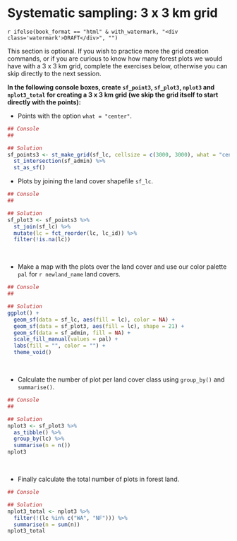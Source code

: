 
\newpage

# Systematic sampling: 3 x 3 km grid {#sys3}

`r ifelse(book_format == "html" & with_watermark, "<div class='watermark'>DRAFT</div>", "")`

This section is optional. If you wish to practice more the grid creation commands, or if you are curious to know how many forest plots we would have with a 3 x 3 km grid, complete the exercises below, otherwise you can skip directly to the next session.

**In the following console boxes, create `sf_point3`, `sf_plot3`, `nplot3` and `nplot3_total` for creating a 3 x 3 km grid (we skip the grid itself to start directly with the points):** 

- Points with the option `what = "center"`.

```r

## Console
##

```

```r

## Solution
sf_points3 <- st_make_grid(sf_lc, cellsize = c(3000, 3000), what = "centers", offset = offset) %>%
  st_intersection(sf_admin) %>%
  st_as_sf()

```


- Plots by joining the land cover shapefile `sf_lc`.

```r

## Console
##

```

```r

## Solution
sf_plot3 <- sf_points3 %>%
  st_join(sf_lc) %>%
  mutate(lc = fct_reorder(lc, lc_id)) %>%
  filter(!is.na(lc))

```

\  

- Make a map with the plots over the land cover and use our color palette `pal` for ```r newland_name``` land covers.

```r

## Console
##

```

```r

## Solution
ggplot() +
  geom_sf(data = sf_lc, aes(fill = lc), color = NA) +
  geom_sf(data = sf_plot3, aes(fill = lc), shape = 21) +
  geom_sf(data = sf_admin, fill = NA) +
  scale_fill_manual(values = pal) +
  labs(fill = "", color = "") +
  theme_void()

```

\  

- Calculate the number of plot per land cover class using `group_by()` and `summarise()`.

```r

## Console
##

```

```r

## Solution
nplot3 <- sf_plot3 %>%
  as_tibble() %>%
  group_by(lc) %>%
  summarise(n = n())
nplot3

```

\  

- Finally calculate the total number of plots in forest land.

```r

## Console

```

```r

## Solution
nplot3_total <- nplot3 %>%
  filter(!(lc %in% c("WA", "NF"))) %>%
  summarise(n = sum(n))
nplot3_total

```

\  
